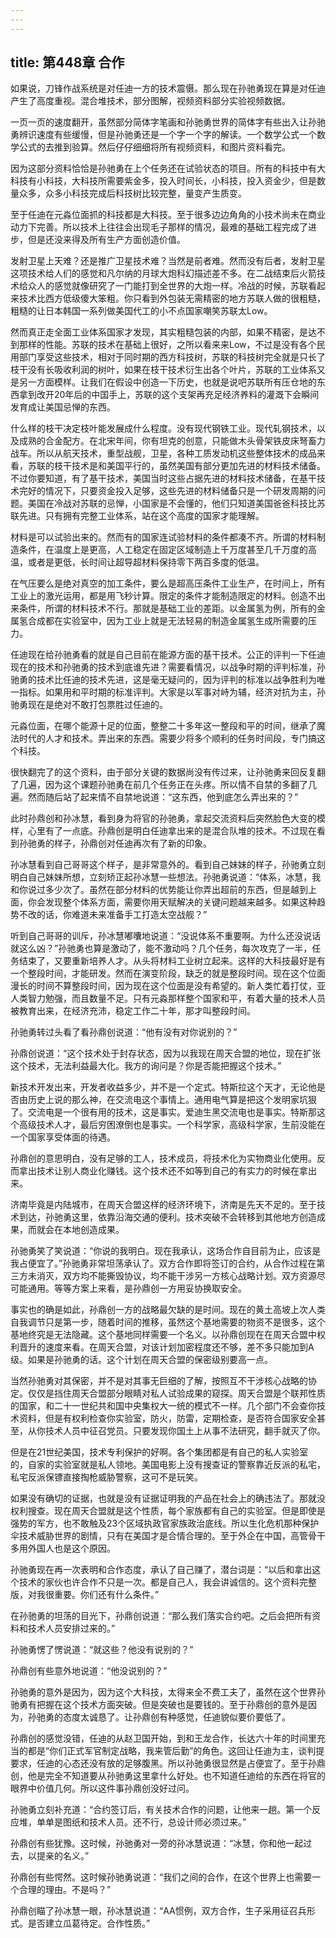 ```yaml
---
---
---
```

title: 第448章 合作
---



如果说，刀锋作战系统是对任迪一方的技术震慑。那么现在孙驰勇现在算是对任迪产生了高度重视。混合堆技术，部分图解，视频资料部分实验视频数据。

一页一页的速度翻开，虽然部分简体字笔画和孙驰勇世界的简体字有些出入让孙驰勇辨识速度有些缓慢，但是孙驰勇还是一个字一个字的解读。一个数学公式一个数学公式的去推到验算。然后仔仔细细将所有视频资料，和图片资料看完。

因为这部分资料恰恰是孙驰勇在上个任务还在试验状态的项目。所有的科技中有大科技有小科技，大科技所需要紫金多，投入时间长，小科技，投入资金少，但是数量众多，众多小科技完成后科技树比较完整，量变产生质变。

至于任迪在元淼位面抓的科技都是大科技。至于很多边边角角的小技术尚未在商业动力下完善。所以技术上往往会出现毛子那样的情况，最难的基础工程完成了进步，但是还没来得及所有生产方面创造价值。

发射卫星上天难？还是推广卫星技术难？当然是前者难。然而没有后者，发射卫星这项技术给人们的感觉和凡尔纳的月球大炮科幻描述差不多。在二战结束后火箭技术给众人的感觉就像研究了一门能打到全世界的大炮一样。冷战的时候，苏联看起来技术比西方低级傻大笨粗。你只看到外包装无需精密的地方苏联人做的很粗糙，粗糙的让日本韩国一系列做美国代工的小不点国家嘲笑苏联太Low。

然而真正走全面工业体系国家才发现，其实粗糙包装的内部，如果不精密，是达不到那样的性能。苏联的技术在基础上很好，之所以看来来Low，不过是没有各个民用部门享受这些技术，相对于同时期的西方科技树，苏联的科技树完全就是只长了枝干没有长吸收利润的树叶，如果在枝干技术衍生出各个叶片，苏联的工业体系又是另一方面模样。让我们在假设中创造一下历史，也就是说吧苏联所有压仓地的东西拿到改开20年后的中国手上，苏联的这个支架再充足经济养料的灌溉下会瞬间发育成让美国忌惮的东西。

什么样的枝干决定枝叶能发展成什么程度。没有现代钢铁工业。现代轧钢技术，以及成熟的合金配方。在北宋年间，你有坦克的创意，只能做木头骨架铁皮床弩畜力战车。所以从航天技术，重型战舰，卫星，各种工质发动机这些整体技术的成品来看，苏联的枝干技术是和美国平行的，虽然美国有部分更加先进的材料技术储备。不过你要知道，有了基干技术，美国当时这些占据先进的材料技术储备，在基干技术完好的情况下，只要资金投入足够，这些先进的材料储备只是一个研发周期的问题。美国在冷战对苏联的忌惮，小国家是不会懂的，他们只知道美国爸爸科技比苏联先进。只有拥有完整工业体系，站在这个高度的国家才能理解。

材料是可以试验出来的。然而有的国家连试验材料的条件都凑不齐。所谓的材料制造条件，在温度上是更高，人工稳定在固定区域制造上千万度甚至几千万度的高温，或者是更低，长时间让超导超材料保持零下两百多度的低温。

在气压要么是绝对真空的加工条件，要么是超高压条件工业生产，在时间上，所有工业上的激光运用，都是用飞秒计算。限定的条件才能制造限定的材料。创造不出来条件，所谓的材料技术不行。那就是基础工业的差距。以金属氢为例，所有的金属氢合成都在实验室中，因为工业上就是无法轻易的制造金属氢生成所需要的压力。

任迪现在给孙驰勇看的就是自己目前在能源方面的基干技术。公正的评判一下任迪现在的技术和孙驰勇的技术到底谁先进？需要看情况，以战争时期的评判标准，孙驰勇的技术比任迪的技术先进，这是毫无疑问的，因为评判的标准以战争胜利为唯一指标。如果用和平时期的标准评判。大家是以军事对峙为辅，经济对抗为主，孙驰勇现在是绝对不敢打包票胜过任迪的。

元淼位面，在哪个能源十足的位面，整整二十多年这一整段和平的时间，继承了魔法时代的人才和技术。弄出来的东西。需要少将多个顺利的任务时间段，专门搞这个科技。

很快翻完了的这个资料，由于部分关键的数据尚没有传过来，让孙驰勇来回反复翻了几遍，因为这个课题孙驰勇在前几个任务正在头疼。所以情不自禁的多翻了几遍。然而随后站了起来情不自禁地说道：“这东西，他到底怎么弄出来的？”

此时孙鼎创和孙冰慧，看到身为将官的孙驰勇，拿起交流资料后突然脸色大变的模样，心里有了一点底。孙鼎创是明白任迪拿出来的是混合队堆的技术。不过现在看到孙驰勇的样子，孙鼎创对任迪再次有了新的印象。

孙冰慧看到自己哥哥这个样子，是非常意外的。看到自己妹妹的样子，孙驰勇立刻明白自己妹妹所想，立刻矫正起孙冰慧一些想法。孙驰勇说道：“体系，冰慧，我和你说过多少次了。虽然在部分材料的优势能让你弄出超前的东西，但是越到上面，你会发现整个体系方面，需要你用天赋解决的关键问题越来越多。如果这种趋势不改的话，你难道未来准备手工打造太空战舰？”

听到自己哥哥的训斥，孙冰慧嘟囔地说道：“没说体系不重要啊。为什么还没说话就这么凶？”孙驰勇也算是激动了，能不激动吗？几个任务，每次攻克了一半，任务结束了，又要重新培养人才。从头将材料工业树立起来。这样的大科技最好是有一个整段时间，才能研发。然而在演变阶段，缺乏的就是整段时间。现在这个位面漫长的时间不算整段时间，因为现在这个位面是没有希望的。新人类忙着打仗，亚人类智力勉强，而且数量不足。只有元淼那样整个国家和平，有着大量的技术人员被教育出来，在经济充沛，稳定工作二十年，那才叫整段时间。

孙驰勇转过头看了看孙鼎创说道：“他有没有对你说别的？”

孙鼎创说道：“这个技术处于封存状态，因为以我现在周天合盟的地位，现在扩张这个技术，无法利益最大化。我方的询问是？你是否能把握这个技术。”

新技术开发出来，开发者收益多少，并不是一个定式。特斯拉这个天才，无论他是否由历史上说的那么神，在交流电这个事情上。通用电气算是把这个发明家坑狠了。交流电是一个很有用的技术，这是事实。爱迪生黑交流电也是事实。特斯那这个高级技术人才，最后穷困潦倒也是事实。一个科学家，高级科学家，生前没能在一个国家享受体面的待遇。

孙鼎创的意思明白，没有足够的工人，技术成员，将技术化为实物商业化使用。反而拿出技术让别人商业化赚钱。这个技术还不如等到自己的有实力的时候在拿出来。

济南毕竟是内陆城市，在周天合盟这样的经济环境下，济南是先天不足的。至于技术到达，孙驰勇这里，依靠沿海交通的便利。技术突破不会转移到其他地方创造成果，而就会在本地创造成果。

孙驰勇笑了笑说道：“你说的我明白。现在我承认，这场合作自目前为止，应该是我占便宜了。”孙驰勇非常坦荡承认了。双方合作即将签订的合约，从合作过程在第三方未消灭，双方均不能撕毁协议，均不能干涉另一方核心战略计划。双方资源尽可能通用。等等方案上来看，是孙鼎创一方用妥协换取安全。

事实也的确是如此，孙鼎创一方的战略最欠缺的是时间。现在的黄土高坡上次人类自我调节只是第一步，随着时间的推移，虽然这个基地需要的物资不是很多，这个基地终究是无法隐藏。这个基地同样需要一个名义。以孙鼎创现在在周天合盟中权利晋升的速度来看。在周天合盟，对该计划加密程度还不够，差不多只能加到A级。如果是孙驰勇的话。这个计划在周天合盟的保密级别要高一点。

当然孙驰勇对其保密，并不是对其事无巨细的了解，按照互不干涉核心战略的协定。仅仅是挡住周天合盟部分眼睛对私人试验成果的窥探。周天合盟是个联邦性质的国家，和二十一世纪共和国中央集权大一统的模式不一样。几个部门不会查你技术资料，但是有权利检查你实验室，防火，防雷，定期检查，是否符合国家安全甚至，从你技术人员中征召党员。只要发现你国土上从事不法研究，翻手就灭了你。

但是在21世纪美国，技术专利保护的好啊。各个集团都是有自己的私人实验室的，自家的实验室就是私人领地。美国电影上没有搜查证的警察靠近反派的私宅，私宅反派保镖直接掏枪威胁警察，这可不是玩笑。

如果没有确切的证据，也就是没有证据证明我的产品在社会上的确违法了。那就没权利搜查。现在周天合盟就是这个性质，每个家族都有自己的实验室。但是即使是强势的军方，也不敢触及23个区域执政官家族政治底线。所以生化危机那种保护伞技术威胁世界的剧情，只有在美国才是合情合理的。至于外企在中国，高管骨干多用外国人也是这个原因。

孙驰勇现在再一次表明和合作态度，承认了自己赚了，潜台词是：“以后和拿出这个技术的家伙也许合作不只是一次。都是自己人，我会讲诚信的。这个资料完整版，对我很重要。你们还有什么条件。”

在孙驰勇的坦荡的目光下，孙鼎创说道：“那么我们落实合约吧。之后会把所有资料和技术人员安排过来的。”

孙驰勇愣了愣说道：“就这些？他没有说别的？”

孙鼎创有些意外地说道：“他没说别的？”

孙驰勇的意外是因为，因为这个大科技，太得来全不费工夫了，虽然在这个世界孙驰勇有把握在这个技术方面突破。但是突破也是要钱的。至于孙鼎创的意外是因为，孙驰勇的态度太诚恳了。让孙鼎创有种感觉，任迪貌似要价要低了。

孙鼎创的感觉没错，任迪的从赵卫国开始，到和王龙合作，长达六十年的时间里充当的都是“你们正式军官制定战略，我来管后勤”的角色。这回让任迪为主，谈判提要求，任迪的心态还没有放的足够腹黑。所以孙驰勇很显然是占便宜了。至于孙鼎创，他是完全不知道要从孙驰勇这里拿什么好处。也不知道任迪给的东西在将官的眼界中价值几何。所以这件事孙鼎创没好过问。

孙驰勇立刻补充道：“合约签订后，有关技术合作的问题，让他来一趟。第一个反应堆，单单是图纸和技术人员。还不行，总设计师必须过来。”

孙鼎创有些犹豫。这时候，孙驰勇对一旁的孙冰慧说道：“冰慧，你和他一起过去，以提亲的名义。”

孙鼎创有些愕然。这时候孙驰勇说道：“我们之间的合作，在这个世界上也需要一个合理的理由。不是吗？”

孙鼎创瞄了孙冰慧一眼，孙冰慧说道：“AA惯例，双方合作，生子采用征召兵形式。是否建立瓜葛待定。合作性质。”